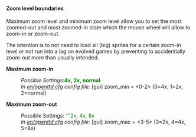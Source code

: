 ====Zoom level boundaries====
{{en/Feature|1.2|float=right|text=(since 1.2.0)}}
<!-- todo: check actual availability -->
Maximum zoom level and minimum zoom level allow you to set the most zoomed-out and most zoomed-in state which the mouse wheel will allow to zoom-in or zoom-out.

The intention is to not need to load all (big) sprites for a certain zoom-in level or not run into a lag on evolved games by preventing to accidentially zoom-out more than usually intended.


'''Maximum zoom-in'''
:''Possible Settings'':<span style="color:green">'''4x, 2x, normal'''</span>
:''In [[en/openttd.cfg]] config file:'' [gui] zoom_min = <0-2> (0=4x, 1=2x, 2=normal)

'''Maximum zoom-out'''
:Possible Settings: <span style="color:green">'''2x, 4x, 8x</span>
:''In [[en/openttd.cfg]] config file:'' [gui] zoom_max = <3-5> (3=2x, 4=4x, 5=8x)
{{en/-}}
